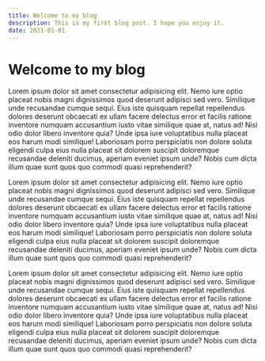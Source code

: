 ```yaml
---
title: Welcome to my blog
description: This is my first blog post. I hope you enjoy it.
date: 2021-01-01
---
```


# Welcome to my blog

Lorem ipsum dolor sit amet consectetur adipisicing elit. Nemo iure optio placeat nobis magni dignissimos quod deserunt adipisci sed vero. Similique unde recusandae cumque sequi. Eius iste quisquam repellat repellendus dolores deserunt obcaecati ex ullam facere delectus error et facilis ratione inventore numquam accusantium iusto vitae similique quae at, natus ad! Nisi odio dolor libero inventore quia? Unde ipsa iure voluptatibus nulla placeat eos harum modi similique! Laboriosam porro perspiciatis non dolore soluta eligendi culpa eius nulla placeat sit dolorem suscipit doloremque recusandae deleniti ducimus, aperiam eveniet ipsum unde? Nobis cum dicta illum quae sunt quos quo commodi quasi reprehenderit?

Lorem ipsum dolor sit amet consectetur adipisicing elit. Nemo iure optio placeat nobis magni dignissimos quod deserunt adipisci sed vero. Similique unde recusandae cumque sequi. Eius iste quisquam repellat repellendus dolores deserunt obcaecati ex ullam facere delectus error et facilis ratione inventore numquam accusantium iusto vitae similique quae at, natus ad! Nisi odio dolor libero inventore quia? Unde ipsa iure voluptatibus nulla placeat eos harum modi similique! Laboriosam porro perspiciatis non dolore soluta eligendi culpa eius nulla placeat sit dolorem suscipit doloremque recusandae deleniti ducimus, aperiam eveniet ipsum unde? Nobis cum dicta illum quae sunt quos quo commodi quasi reprehenderit?

Lorem ipsum dolor sit amet consectetur adipisicing elit. Nemo iure optio placeat nobis magni dignissimos quod deserunt adipisci sed vero. Similique unde recusandae cumque sequi. Eius iste quisquam repellat repellendus dolores deserunt obcaecati ex ullam facere delectus error et facilis ratione inventore numquam accusantium iusto vitae similique quae at, natus ad! Nisi odio dolor libero inventore quia? Unde ipsa iure voluptatibus nulla placeat eos harum modi similique! Laboriosam porro perspiciatis non dolore soluta eligendi culpa eius nulla placeat sit dolorem suscipit doloremque recusandae deleniti ducimus, aperiam eveniet ipsum unde? Nobis cum dicta illum quae sunt quos quo commodi quasi reprehenderit?
